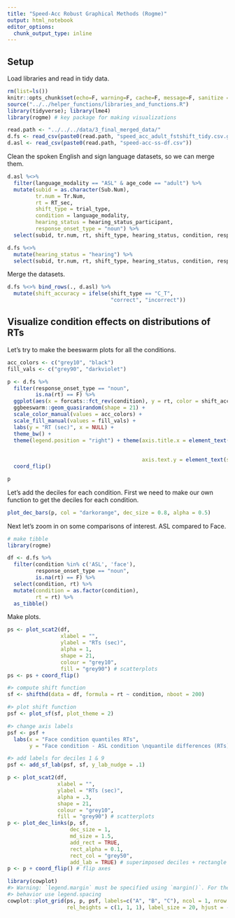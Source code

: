 ```yaml
---
title: "Speed-Acc Robust Graphical Methods (Rogme)"
output: html_notebook
editor_options: 
  chunk_output_type: inline
---
```



## Setup

Load libraries and read in tidy data.

```r
rm(list=ls())
knitr::opts_chunk$set(echo=F, warning=F, cache=F, message=F, sanitize = T)
source("../../helper_functions/libraries_and_functions.R")
library(tidyverse); library(lme4)
library(rogme) # key package for making visualizations
```

```r
read.path <- "../../../data/3_final_merged_data/"
d.fs <- read_csv(paste0(read.path, "speed_acc_adult_fstshift_tidy.csv.gz"))
d.asl <- read_csv(paste0(read.path, "speed-acc-ss-df.csv"))
```

Clean the spoken English and sign language datasets, so we can merge them.

```r
d.asl %<>% 
  filter(language_modality == "ASL" & age_code == "adult") %>% 
  mutate(subid = as.character(Sub.Num),
         tr.num = Tr.Num, 
         rt = RT_sec,
         shift_type = trial_type,
         condition = language_modality, 
         hearing_status = hearing_status_participant,
         response_onset_type = "noun") %>% 
  select(subid, tr.num, rt, shift_type, hearing_status, condition, response_onset_type)

d.fs %<>%
  mutate(hearing_status = "hearing") %>% 
  select(subid, tr.num, rt, shift_type, hearing_status, condition, response_onset_type)
```

Merge the datasets.

```r
d.fs %<>% bind_rows(., d.asl) %>% 
  mutate(shift_accuracy = ifelse(shift_type == "C_T", 
                                 "correct", "incorrect"))
```


## Visualize condition effects on distributions of RTs


Let's try to make the beeswarm plots for all the conditions. 

```r
acc_colors <- c("grey10", "black")
fill_vals <- c("grey90", "darkviolet")

p <- d.fs %>% 
  filter(response_onset_type == "noun",
         is.na(rt) == F) %>% 
  ggplot(aes(x = forcats::fct_rev(condition), y = rt, color = shift_accuracy, fill = shift_accuracy)) +
  ggbeeswarm::geom_quasirandom(shape = 21) + 
  scale_color_manual(values = acc_colors) +
  scale_fill_manual(values = fill_vals) +
  labs(y = "RT (sec)", x = NULL) +
  theme_bw() +
  theme(legend.position = "right") + theme(axis.title.x = element_text(size = 16, 
                                                                       face = "bold"), axis.title.y = element_text(size = 16, 
                                                                                                                   face = "bold"), axis.text.x = element_text(size = 14), 
                                           axis.text.y = element_text(size = 14)) +
  coord_flip()

p
```

Let's add the deciles for each condition. First we need to make our own function to get the deciles for each condition. 


```r
plot_dec_bars(p, col = "darkorange", dec_size = 0.8, alpha = 0.5)
```

Next let's zoom in on some comparisons of interest. ASL compared to Face.

```r
# make tibble
library(rogme)

df <- d.fs %>% 
  filter(condition %in% c('ASL', 'face'),
         response_onset_type == "noun",
         is.na(rt) == F) %>% 
  select(condition, rt) %>%
  mutate(condition = as.factor(condition),
         rt = rt) %>% 
  as_tibble()
```

Make plots. 

```r
ps <- plot_scat2(df,
                 xlabel = "",
                 ylabel = "RTs (sec)",
                 alpha = 1,
                 shape = 21,
                 colour = "grey10",
                 fill = "grey90") # scatterplots
ps <- ps + coord_flip()

#> compute shift function
sf <- shifthd(data = df, formula = rt ~ condition, nboot = 200)

#> plot shift function
psf <- plot_sf(sf, plot_theme = 2)

#> change axis labels
psf <- psf +
  labs(x = "Face condition quantiles RTs",
       y = "Face condition - ASL condition \nquantile differences (RTs)")

#> add labels for deciles 1 & 9
psf <- add_sf_lab(psf, sf, y_lab_nudge = .1)

p <- plot_scat2(df,
                xlabel = "",
                ylabel = "RTs (sec)",
                alpha = .3,
                shape = 21,
                colour = "grey10",
                fill = "grey90") # scatterplots
p <- plot_dec_links(p, sf,
                    dec_size = 1,
                    md_size = 1.5,
                    add_rect = TRUE,
                    rect_alpha = 0.1,
                    rect_col = "grey50",
                    add_lab = TRUE) # superimposed deciles + rectangle
p <- p + coord_flip() # flip axes
```

```r
library(cowplot)
#> Warning: `legend.margin` must be specified using `margin()`. For the old
#> behavior use legend.spacing
cowplot::plot_grid(ps, p, psf, labels=c("A", "B", "C"), ncol = 1, nrow = 3,
                   rel_heights = c(1, 1, 1), label_size = 20, hjust = -0.5, scale=.95)
```

